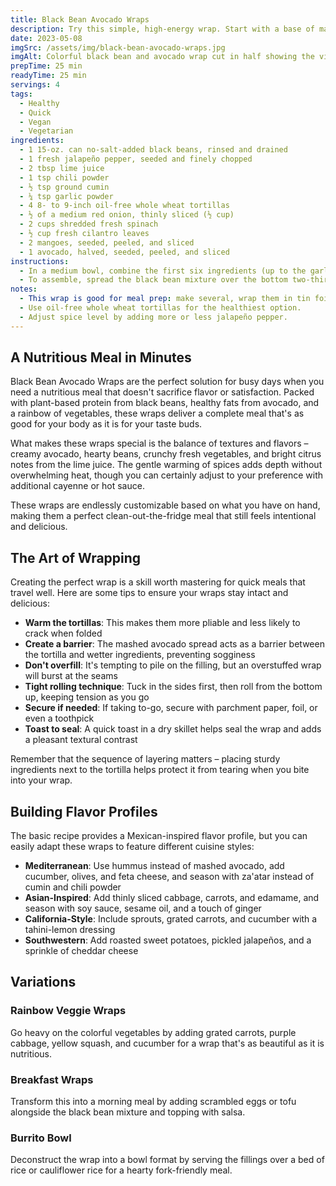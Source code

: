 ```yaml
---
title: Black Bean Avocado Wraps
description: Try this simple, high-energy wrap. Start with a base of mashed black beans. Add creamy avocado, sweet mango, and tangy red onion slices. Include Southwest flavors and fresh cilantro. This wrap is good for meal prep; make several, wrap them in tin foil, and store in the fridge for an easy lunch.
date: 2023-05-08
imgSrc: /assets/img/black-bean-avocado-wraps.jpg
imgAlt: Colorful black bean and avocado wrap cut in half showing the vibrant filling inside
prepTime: 25 min
readyTime: 25 min
servings: 4
tags:
  - Healthy
  - Quick
  - Vegan
  - Vegetarian
ingredients:
  - 1 15-oz. can no-salt-added black beans, rinsed and drained
  - 1 fresh jalapeño pepper, seeded and finely chopped
  - 2 tbsp lime juice
  - 1 tsp chili powder
  - ½ tsp ground cumin
  - ¼ tsp garlic powder
  - 4 8- to 9-inch oil-free whole wheat tortillas
  - ½ of a medium red onion, thinly sliced (½ cup)
  - 2 cups shredded fresh spinach
  - ½ cup fresh cilantro leaves
  - 2 mangoes, seeded, peeled, and sliced
  - 1 avocado, halved, seeded, peeled, and sliced
instructions:
  - In a medium bowl, combine the first six ingredients (up to the garlic powder) and coarsely mash with a potato masher or fork.
  - To assemble, spread the black bean mixture over the bottom two-thirds of each tortilla. Top with onion, spinach, mangoes, avocado, and cilantro. Fold in the sides and roll up like a burrito.
notes:
  - This wrap is good for meal prep: make several, wrap them in tin foil, and store in the fridge for an easy lunch.
  - Use oil-free whole wheat tortillas for the healthiest option.
  - Adjust spice level by adding more or less jalapeño pepper.
---
```


## A Nutritious Meal in Minutes

Black Bean Avocado Wraps are the perfect solution for busy days when you need a nutritious meal that doesn't sacrifice flavor or satisfaction. Packed with plant-based protein from black beans, healthy fats from avocado, and a rainbow of vegetables, these wraps deliver a complete meal that's as good for your body as it is for your taste buds.

What makes these wraps special is the balance of textures and flavors – creamy avocado, hearty beans, crunchy fresh vegetables, and bright citrus notes from the lime juice. The gentle warming of spices adds depth without overwhelming heat, though you can certainly adjust to your preference with additional cayenne or hot sauce.

These wraps are endlessly customizable based on what you have on hand, making them a perfect clean-out-the-fridge meal that still feels intentional and delicious.

## The Art of Wrapping

Creating the perfect wrap is a skill worth mastering for quick meals that travel well. Here are some tips to ensure your wraps stay intact and delicious:

- **Warm the tortillas**: This makes them more pliable and less likely to crack when folded
- **Create a barrier**: The mashed avocado spread acts as a barrier between the tortilla and wetter ingredients, preventing sogginess
- **Don't overfill**: It's tempting to pile on the filling, but an overstuffed wrap will burst at the seams
- **Tight rolling technique**: Tuck in the sides first, then roll from the bottom up, keeping tension as you go
- **Secure if needed**: If taking to-go, secure with parchment paper, foil, or even a toothpick
- **Toast to seal**: A quick toast in a dry skillet helps seal the wrap and adds a pleasant textural contrast

Remember that the sequence of layering matters – placing sturdy ingredients next to the tortilla helps protect it from tearing when you bite into your wrap.

## Building Flavor Profiles

The basic recipe provides a Mexican-inspired flavor profile, but you can easily adapt these wraps to feature different cuisine styles:

- **Mediterranean**: Use hummus instead of mashed avocado, add cucumber, olives, and feta cheese, and season with za'atar instead of cumin and chili powder
- **Asian-Inspired**: Add thinly sliced cabbage, carrots, and edamame, and season with soy sauce, sesame oil, and a touch of ginger
- **California-Style**: Include sprouts, grated carrots, and cucumber with a tahini-lemon dressing
- **Southwestern**: Add roasted sweet potatoes, pickled jalapeños, and a sprinkle of cheddar cheese

## Variations

### Rainbow Veggie Wraps
Go heavy on the colorful vegetables by adding grated carrots, purple cabbage, yellow squash, and cucumber for a wrap that's as beautiful as it is nutritious.

### Breakfast Wraps
Transform this into a morning meal by adding scrambled eggs or tofu alongside the black bean mixture and topping with salsa.

### Burrito Bowl
Deconstruct the wrap into a bowl format by serving the fillings over a bed of rice or cauliflower rice for a hearty fork-friendly meal.